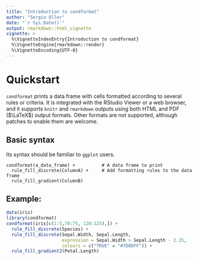 ```yaml
---
title: "Introduction to condformat"
author: "Sergio Oller"
date: "`r Sys.Date()`"
output: rmarkdown::html_vignette
vignette: >
  %\VignetteIndexEntry{Introduction to condformat}
  %\VignetteEngine{rmarkdown::render}
  %\VignetteEncoding{UTF-8}
---
```


# Quickstart

`condformat` prints a data frame with cells formatted according to several
rules or criteria. It is integrated with the RStudio Viewer or a web browser,
and it supports `knitr` and `rmarkdown` outputs using both HTML and PDF
($\LaTeX$) output formats. Other formats are not supported,
although patches to enable them are welcome.

## Basic syntax

Its syntax should be familiar to `ggplot` users.

    condformat(a_data_frame) +          # A data frame to print
      rule_fill_discrete(ColumnA) +     # Add formatting rules to the data frame
      rule_fill_gradient(ColumnB)

## Example:

```r
data(iris)
library(condformat)
condformat(iris[c(1:5,70:75, 120:125),]) +
  rule_fill_discrete(Species) + 
  rule_fill_discrete(Sepal.Width, Sepal.Length,
                     expression = Sepal.Width > Sepal.Length - 2.25,
                     colours = c("TRUE" = "#7D00FF")) + 
  rule_fill_gradient2(Petal.Length)
```

